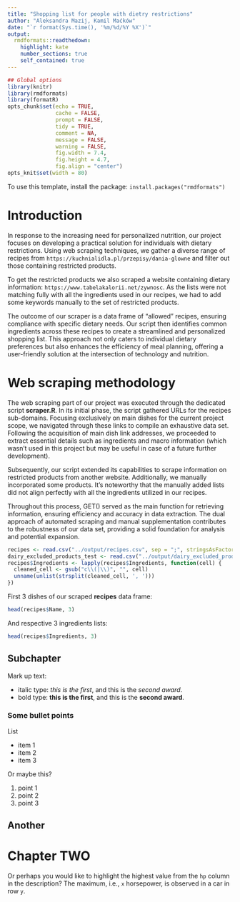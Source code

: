 ```yaml
---
title: "Shopping list for people with dietry restrictions"
author: "Aleksandra Mazij, Kamil Maćków"
date: "`r format(Sys.time(), '%m/%d/%Y %X')`"
output:
  rmdformats::readthedown:
    highlight: kate
    number_sections: true
    self_contained: true
---
```


```r
## Global options
library(knitr)
library(rmdformats)
library(formatR)
opts_chunk$set(echo = TRUE, 
               cache = FALSE,
               prompt = FALSE,
               tidy = TRUE,
               comment = NA,
               message = FALSE,
               warning = FALSE,
               fig.width = 7.4,
               fig.height = 4.7,
               fig.align = "center")
opts_knit$set(width = 80)
```

To use this template, install the package: `install.packages("rmdformats")`

# Introduction

In response to the increasing need for personalized nutrition, our project focuses on developing a practical solution for individuals with dietary restrictions. Using web scraping techniques, we gather a diverse range of recipes from `https://kuchnialidla.pl/przepisy/dania-glowne` and filter out those containing restricted products.

To get the restricted products we also scraped a website containing dietary information: `https://www.tabelakalorii.net/zywnosc`. As the lists were not matching fully with all the ingredients used in our recipes, we had to add some keywords manually to the set of restricted products.

The outcome of our scraper is a data frame of "allowed" recipes, ensuring compliance with specific dietary needs. Our script then identifies common ingredients across these recipes to create a streamlined and personalized shopping list. This approach not only caters to individual dietary preferences but also enhances the efficiency of meal planning, offering a user-friendly solution at the intersection of technology and nutrition.

# Web scraping methodology

The web scraping part of our project was executed through the dedicated script **scraper.R**. In its initial phase, the script gathered URLs for the recipes sub-domains. Focusing exclusively on main dishes for the current project scope, we navigated through these links to compile an exhaustive data set. Following the acquisition of main dish link addresses, we proceeded to extract essential details such as ingredients and macro information (which wasn't used in this project but may be useful in case of a future further development).

Subsequently, our script extended its capabilities to scrape information on restricted products from another website. Additionally, we manually incorporated some products. It's noteworthy that the manually added lists did not align perfectly with all the ingredients utilized in our recipes.

Throughout this process, GET() served as the main function for retrieving information, ensuring efficiency and accuracy in data extraction. The dual approach of automated scraping and manual supplementation contributes to the robustness of our data set, providing a solid foundation for analysis and potential expansion.

```r
recipes <- read.csv("../output/recipes.csv", sep = ";", stringsAsFactors = FALSE)
dairy_excluded_products_test <- read.csv("../output/dairy_excluded_products.csv", stringsAsFactors = FALSE)
recipes$Ingredients <- lapply(recipes$Ingredients, function(cell) {
  cleaned_cell <- gsub("c\\(|\\)", "", cell)
  unname(unlist(strsplit(cleaned_cell, ', ')))
})
```

First 3 dishes of our scraped **recipes** data frame:
```r
head(recipes$Name, 3)
```

And respective 3 ingredients lists:
```r
head(recipes$Ingredients, 3)
```


## Subchapter

Mark up text:

-   italic type: *this is the first*, and this is the *second award*.
-   bold type: **this is the first**, and this is the **second award**.

### Some bullet points

List

-   item 1
-   item 2
-   item 3

Or maybe this?

1.  point 1
2.  point 2
3.  point 3

## Another

# Chapter TWO

Or perhaps you would like to highlight the highest value from the `hp` column in the description? The maximum, i.e., `x` horsepower, is observed in a car in row `y`.
